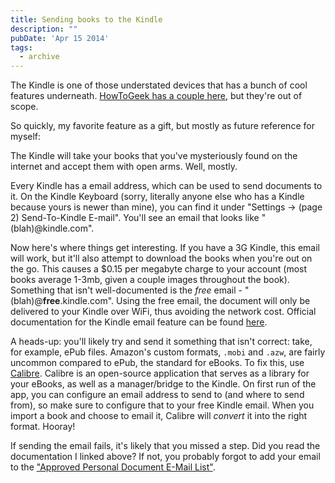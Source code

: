 ```yaml
---
title: Sending books to the Kindle
description: ""
pubDate: 'Apr 15 2014'
tags:
  - archive
---
```



The Kindle is one of those understated devices that has a bunch of cool features underneath. [HowToGeek has a couple here](http://www.howtogeek.com/121811/your-kindle-is-more-than-an-ereader-5-hidden-kindle-features/), but they're out of scope.

So quickly, my favorite feature as a gift, but mostly as future reference for myself:

The Kindle will take your books that you've mysteriously found on the internet and accept them with open arms. Well, mostly.

Every Kindle has a email address, which can be used to send documents to it. On the Kindle Keyboard (sorry, literally anyone else who has a Kindle because yours is newer than mine), you can find it under "Settings -> (page 2) Send-To-Kindle E-mail". You'll see an email that looks like "(blah)@kindle.com".

Now here's where things get interesting. If you have a 3G Kindle, this email will work, but it'll also attempt to download the books when you're out on the go. This causes a $0.15 per megabyte charge to your account (most books average 1-3mb, given a couple images throughout the book). Something that isn't well-documented is the *free* email - "(blah)@**free**.kindle.com". Using the free email, the document will only be delivered to your Kindle over WiFi, thus avoiding the network cost. Official documentation for the Kindle email feature can be found [here](http://www.amazon.com/gp/sendtokindle/email).

A heads-up: you'll likely try and send it something that isn't correct: take, for example, ePub files. Amazon's custom formats, `.mobi` and `.azw`, are fairly uncommon compared to ePub, the standard for eBooks. To fix this, use [Calibre](http://calibre-ebook.com/). Calibre is an open-source application that serves as a library for your eBooks, as well as a manager/bridge to the Kindle. On first run of the app, you can configure an email address to send to (and where to send from), so make sure to configure that to your free Kindle email. When you import a book and choose to email it, Calibre will *convert* it into the right format. Hooray!

If sending the email fails, it's likely that you missed a step. Did you read the documentation I linked above? If not, you probably forgot to add your email to the ["Approved Personal Document E-Mail List"](http://www.amazon.com/gp/help/customer/display.html/?nodeId=200767340#approvefrom).

